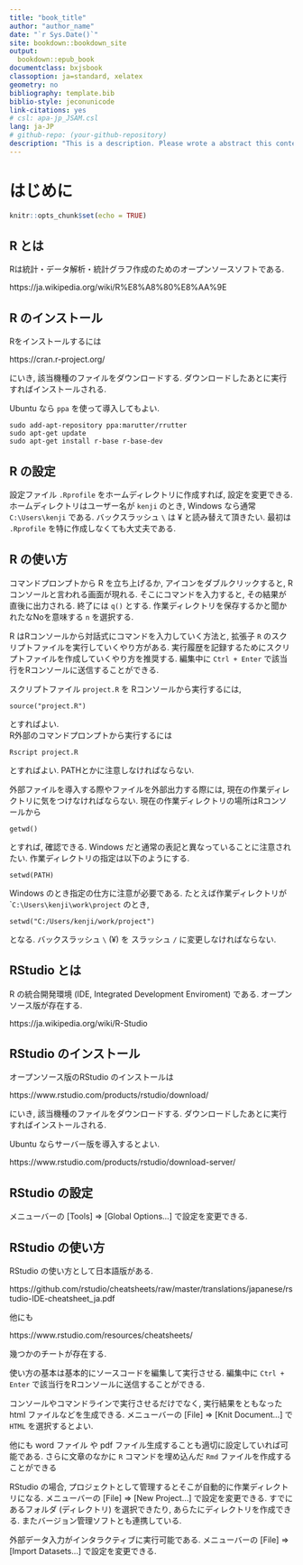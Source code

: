 ```yaml
--- 
title: "book_title"
author: "author_name"
date: "`r Sys.Date()`"
site: bookdown::bookdown_site
output:
  bookdown::epub_book
documentclass: bxjsbook
classoption: ja=standard, xelatex
geometry: no
bibliography: template.bib
biblio-style: jeconunicode
link-citations: yes
# csl: apa-jp_JSAM.csl
lang: ja-JP
# github-repo: (your-github-repository)
description: "This is a description. Please wrote a abstract this contents. "
---
```

# はじめに {-}

```r
knitr::opts_chunk$set(echo = TRUE)
```

## R とは
Rは統計・データ解析・統計グラフ作成のためのオープンソースソフトである.

https://ja.wikipedia.org/wiki/R%E8%A8%80%E8%AA%9E

## R のインストール
Rをインストールするには

https://cran.r-project.org/

にいき, 該当機種のファイルをダウンロードする.
ダウンロードしたあとに実行すればインストールされる.

Ubuntu なら `ppa` を使って導入してもよい.
```
sudo add-apt-repository ppa:marutter/rrutter
sudo apt-get update
sudo apt-get install r-base r-base-dev
```

## R の設定
設定ファイル `.Rprofile` をホームディレクトリに作成すれば, 設定を変更できる.
ホームディレクトリはユーザー名が `kenji` のとき, Windows なら通常
`C:\Users\kenji` である. バックスラッシュ `\` は $\yen$ と読み替えて頂きたい. 
最初は `.Rprofile` を特に作成しなくても大丈夫である.


## R の使い方
コマンドプロンプトから R を立ち上げるか, アイコンをダブルクリックすると, 
Rコンソールと言われる画面が現れる.
そこにコマンドを入力すると, その結果が直後に出力される.
終了には `q()` とする. 
作業ディレクトリを保存するかと聞かれたなNoを意味する `n` を選択する.

R はRコンソールから対話式にコマンドを入力していく方法と,
拡張子 `R` のスクリプトファイルを実行していくやり方がある.
実行履歴を記録するためにスクリプトファイルを作成していくやり方を推奨する.
編集中に `Ctrl + Enter` で該当行をRコンソールに送信することができる.

スクリプトファイル `project.R` を Rコンソールから実行するには,
```
source("project.R")
```
とすればよい.  
R外部のコマンドプロンプトから実行するには
```
Rscript project.R
```
とすればよい. PATHとかに注意しなければならない.

外部ファイルを導入する際やファイルを外部出力する際には, 現在の作業ディレクトリに気をつけなければならない.
現在の作業ディレクトリの場所はRコンソールから
```
getwd()
```
とすれば, 確認できる. Windows だと通常の表記と異なっていることに注意されたい.
作業ディレクトリの指定は以下のようにする.
```
setwd(PATH)
```
Windows のとき指定の仕方に注意が必要である.
たとえば作業ディレクトリが ``C:\Users\kenji\work\project` のとき,
```
setwd("C:/Users/kenji/work/project")
```
となる. バックスラッシュ `\` ($\yen$) を スラッシュ `/` に変更しなければならない.


## RStudio とは
R の統合開発環境 (IDE, Integrated Development Enviroment) である.
オープンソース版が存在する.

https://ja.wikipedia.org/wiki/R-Studio

## RStudio のインストール
オープンソース版のRStudio のインストールは

https://www.rstudio.com/products/rstudio/download/

にいき, 該当機種のファイルをダウンロードする.
ダウンロードしたあとに実行すればインストールされる.

Ubuntu ならサーバー版を導入するとよい.

https://www.rstudio.com/products/rstudio/download-server/

## RStudio の設定
メニューバーの [Tools] => [Global Options...] で設定を変更できる.



## RStudio の使い方
RStudio の使い方として日本語版がある.

https://github.com/rstudio/cheatsheets/raw/master/translations/japanese/rstudio-IDE-cheatsheet_ja.pdf

他にも

https://www.rstudio.com/resources/cheatsheets/

幾つかのチートが存在する.

使い方の基本は基本的にソースコードを編集して実行させる.
編集中に `Ctrl + Enter` で該当行をRコンソールに送信することができる.

コンソールやコマンドラインで実行させるだけでなく,
実行結果をともなった html ファイルなどを生成できる.
メニューバーの [File] => [Knit Document...] で `HTML` を選択するとよい.

他にも word ファイル や pdf ファイル生成することも適切に設定していれば可能である.
さらに文章のなかに `R` コマンドを埋め込んだ `Rmd` ファイルを作成することができる

RStudio の場合, プロジェクトとして管理するとそこが自動的に作業ディレクトリになる.
メニューバーの [File] => [New Project...] で設定を変更できる.
すでにあるフォルダ (ディレクトリ) を選択できたり, あらたにディレクトリを作成できる.
またバージョン管理ソフトとも連携している.


外部データ入力がインタラクティブに実行可能である.
メニューバーの [File] => [Import Datasets...] で設定を変更できる.

